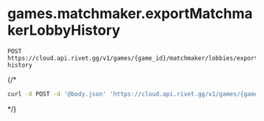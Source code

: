 # games.matchmaker.exportMatchmakerLobbyHistory
```
POST https://cloud.api.rivet.gg/v1/games/{game_id}/matchmaker/lobbies/export-history
```


{/*<RequestExample>
```bash curl
curl -X POST -d '@body.json' 'https://cloud.api.rivet.gg/v1/games/{game_id}/matchmaker/lobbies/export-history'
```
</RequestExample>*/}
